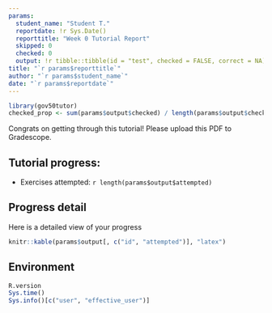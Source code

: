 ```yaml
---
params:
  student_name: "Student T."
  reportdate: !r Sys.Date()
  reporttitle: "Week 0 Tutorial Report"
  skipped: 0
  checked: 0
  output: !r tibble::tibble(id = "test", checked = FALSE, correct = NA)
title: "`r params$reporttitle`"
author: "`r params$student_name`"
date: "`r params$reportdate`"
---
```



```r
library(gov50tutor)
checked_prop <- sum(params$output$checked) / length(params$output$checked)
```

Congrats on getting through this tutorial! Please upload this PDF to Gradescope. 

## Tutorial progress:

- Exercises attempted: `r length(params$output$attempted)` 

\newpage

## Progress detail

Here is a detailed view of your progress

```r
knitr::kable(params$output[, c("id", "attempted")], "latex")
```

\newpage

## Environment

```r
R.version
Sys.time()
Sys.info()[c("user", "effective_user")]
```
